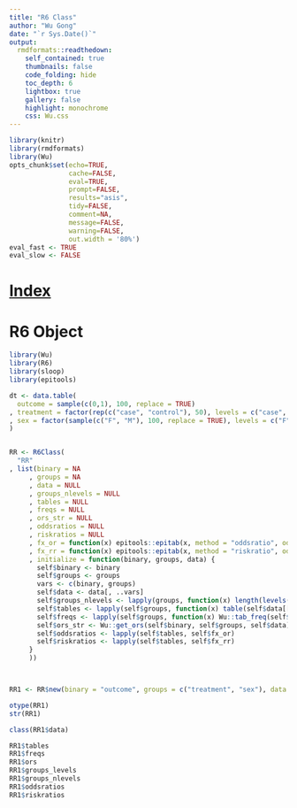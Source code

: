 ```yaml
---
title: "R6 Class"
author: "Wu Gong"
date: "`r Sys.Date()`"
output:
  rmdformats::readthedown:
    self_contained: true
    thumbnails: false
    code_folding: hide
    toc_depth: 6
    lightbox: true
    gallery: false
    highlight: monochrome
    css: Wu.css
---
```




```r
library(knitr)
library(rmdformats)
library(Wu)
opts_chunk$set(echo=TRUE,
               cache=FALSE,
               eval=TRUE,
               prompt=FALSE,
               results="asis",
               tidy=FALSE,
               comment=NA,
               message=FALSE,
               warning=FALSE,
               out.width = '80%')
eval_fast <- TRUE
eval_slow <- FALSE
```



# [Index](index.html)

# R6 Object


```r
library(Wu)
library(R6)
library(sloop)
library(epitools)

dt <- data.table(
  outcome = sample(c(0,1), 100, replace = TRUE)
, treatment = factor(rep(c("case", "control"), 50), levels = c("case", "control"))
, sex = factor(sample(c("F", "M"), 100, replace = TRUE), levels = c("F", "M"))
)


RR <- R6Class(
  "RR"
, list(binary = NA
     , groups = NA
     , data = NULL
     , groups_nlevels = NULL
     , tables = NULL
     , freqs = NULL
     , ors_str = NULL
     , oddsratios = NULL
     , riskratios = NULL
     , fx_or = function(x) epitools::epitab(x, method = "oddsratio", oddsratio = "wald")
     , fx_rr = function(x) epitools::epitab(x, method = "riskratio", oddsratio = "wald")
     , initialize = function(binary, groups, data) {
       self$binary <- binary
       self$groups <- groups
       vars <- c(binary, groups)
       self$data <- data[, ..vars]
       self$groups_nlevels <- lapply(groups, function(x) length(levels(self$data[[x]])))
       self$tables <- lapply(self$groups, function(x) table(self$data[[x]], self$data[[self$binary]]))
       self$freqs <- lapply(self$groups, function(x) Wu::tab_freq(self$binary, x, self$data))
       self$ors_str <- Wu::get_ors(self$binary, self$groups, self$data)
       self$oddsratios <- lapply(self$tables, self$fx_or)
       self$riskratios <- lapply(self$tables, self$fx_rr)
     }
     ))



RR1 <- RR$new(binary = "outcome", groups = c("treatment", "sex"), data = dt)

otype(RR1)
str(RR1)

class(RR1$data)

RR1$tables
RR1$freqs
RR1$ors
RR1$groups_levels
RR1$groups_nlevels
RR1$oddsratios
RR1$riskratios





```


